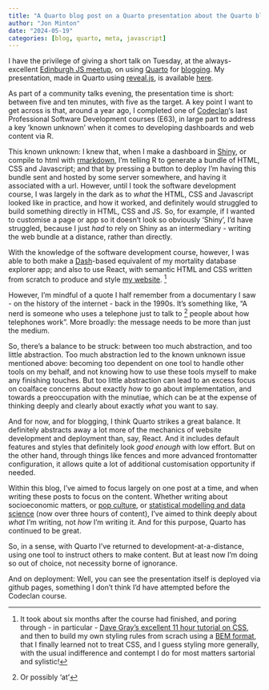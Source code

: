```yaml
---
title: "A Quarto blog post on a Quarto presentation about the Quarto blog"
author: "Jon Minton"
date: "2024-05-19"
categories: [blog, quarto, meta, javascript]
---
```


I have the privilege of giving a short talk on Tuesday, at the always-excellent [Edinburgh JS meetup](https://www.edinburghjs.org/), on using [Quarto](https://quarto.org/) for [blogging](https://quarto.org/docs/websites/website-blog.html). My presentation, made in Quarto using [reveal.js](https://revealjs.com/), is available [here](https://jonminton.github.io/edinburgh-js-quarto-presentation/edinburgh-js.html#/title-slide). 

As part of a community talks evening, the presentation time is short: between five and ten minutes, with five as the target. A key point I want to get across is that, around a year ago, I completed one of [Codeclan](https://www.bbc.co.uk/news/uk-scotland-scotland-business-66407025)'s last Professional Software Development courses (E63), in large part to address a key 'known unknown' when it comes to developing dashboards and web content via R. 

This known unknown: I knew that, when I make a dashboard in [Shiny](https://www.rstudio.com/products/shiny/), or compile to html with [rmarkdown](https://rmarkdown.rstudio.com/), I'm telling R to generate a bundle of HTML, CSS and Javascript; and that by pressing a button to deploy I'm having this bundle sent and hosted by some server somewhere, and having it associated with a url. However, until I took the software development course, I was largely in the dark as to *what* the HTML, CSS and Javascript looked like in practice, and how it worked, and definitely would struggled to build something directly in HTML, CSS and JS. So, for example, if I wanted to customise a page or app so it doesn't look so obviously 'Shiny', I'd have struggled, because I just *had* to rely on Shiny as an intermediary - writing the web bundle at a distance, rather than directly. 

With the knowledge of the software development course, however, I was able to both make a [Dash](https://dash.plotly.com/tutorial)-based equivalent of my mortality database explorer app; and also to use React, with semantic HTML and CSS written from scratch to produce and style [my website](https://jonminton.net/). [^1]

[^1]: It took about six months after the course had finished, and poring through - in particular - [Dave Gray's excellent 11 hour tutorial on CSS](https://www.youtube.com/watch?v=n4R2E7O-Ngo), and then to build my own styling rules from scrach using a [BEM format](https://getbem.com/introduction/), that I finally learned not to treat CSS, and I guess styling more generally, with the usual indifference and contempt I do for most matters sartorial and sylistic!

However, I'm mindful of a quote I half remember from a documentary I saw - on the history of the internet - back in the 1990s. It's something like, "A nerd is someone who uses a telephone just to talk to [^2] people about how telephones work". More broadly: the message needs to be more than just the medium. 

[^2]: Or possibly 'at'

So, there's a balance to be struck: between too much abstraction, and too little abstraction. Too much abstraction led to the known unknown issue mentioned above: becoming too dependent on one tool to handle other tools on my behalf, and not knowing how to use these tools myself to make any finishing touches. But too little abstraction can lead to an excess focus on coalface concerns about exactly *how* to go about implementation, and towards a preoccupation with the minutiae, which can be at the expense of thinking deeply and clearly about exactly *what* you want to say. 

And for now, and for blogging, I think Quarto strikes a great balance. It definitely abstracts away a lot more of the mechanics of website development and deployment than, say, React. And it includes default features and styles that definitely look *good enough* with low effort. But on the other hand, through things like fences and more advanced frontomatter configuration, it allows quite a lot of additional customisation opportunity if needed. 

Within this blog, I've aimed to focus largely on one post at a time, and when writing these posts to focus on the content. Whether writing about socioeconomic matters, or [pop culture](../../unpop.qmd), or [statistical modelling and data science](../../glms.qmd) (now over three hours of content), I've aimed to think deeply about *what* I'm writing, not *how* I'm writing it. And for this purpose, Quarto has continued to be great. 

So, in a sense, with Quarto I've returned to development-at-a-distance, using one tool to instruct others to make content. But at least now I'm doing so out of choice, not necessity borne of ignorance. 

And on deployment: Well, you can see the presentation itself is deployed via github pages, something I don't think I'd have attempted before the Codeclan course. 




